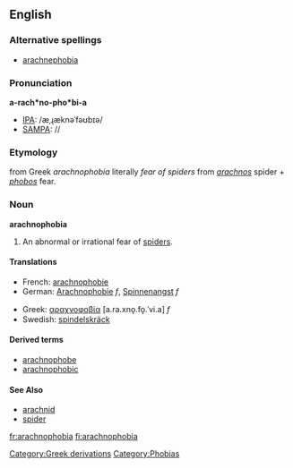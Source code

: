 ==English==

===Alternative spellings===
* [[arachnephobia]]

===Pronunciation===
'''a-rach*no-pho*bi-a'''
*[[IPA]]: /æˌɻæknəˈfəʊbɪə/
*[[SAMPA]]: //

===Etymology===
{{L.}} from Greek ''arachnophobia'' literally ''fear of spiders'' from ''[[arachnos]]'' spider + ''[[phobos]]'' fear.

===Noun===
{{wikipedia}}
'''arachnophobia'''
# An abnormal or irrational fear of [[spider]]s.

====Translations====
{{top}}
*French: [[arachnophobie]]
*German: [[Arachnophobie]] ''f'', [[Spinnenangst]] ''f''
{{mid}}
*Greek: [[αραχνοφοβία]] [a.ra.xno̞.fo̞.ˈvi.a] ''f''
*Swedish: [[spindelskräck]]
{{bottom}}

====Derived terms====
* [[arachnophobe]]
* [[arachnophobic]]

====See Also====
*[[arachnid]]
*[[spider]]


[[Category:Greek derivations]]
[[Category:Phobias]]

[[fr:arachnophobia]]
[[fi:arachnophobia]]
